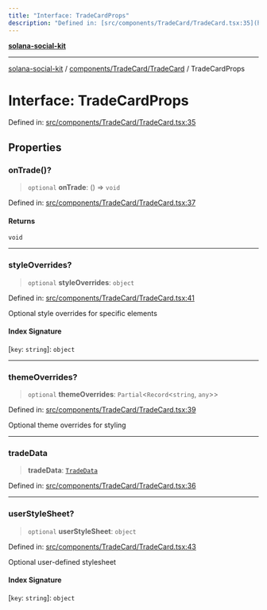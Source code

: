 ```yaml
---
title: "Interface: TradeCardProps"
description: "Defined in: [src/components/TradeCard/TradeCard.tsx:35](https://github.com/SendArcade/solana-app-kit/blob/bd4b3556b8f469c27ebb06f4df65b3a36b43ba3b/src/components/TradeCard/TradeCard.tsx#L35)"
---
```


[**solana-social-kit**](../../../../README.mdx)

***

[solana-social-kit](../../../../README.mdx) / [components/TradeCard/TradeCard](../README.mdx) / TradeCardProps

# Interface: TradeCardProps

Defined in: [src/components/TradeCard/TradeCard.tsx:35](https://github.com/SendArcade/solana-app-kit/blob/bd4b3556b8f469c27ebb06f4df65b3a36b43ba3b/src/components/TradeCard/TradeCard.tsx#L35)

## Properties

### onTrade()?

> `optional` **onTrade**: () => `void`

Defined in: [src/components/TradeCard/TradeCard.tsx:37](https://github.com/SendArcade/solana-app-kit/blob/bd4b3556b8f469c27ebb06f4df65b3a36b43ba3b/src/components/TradeCard/TradeCard.tsx#L37)

#### Returns

`void`

***

### styleOverrides?

> `optional` **styleOverrides**: `object`

Defined in: [src/components/TradeCard/TradeCard.tsx:41](https://github.com/SendArcade/solana-app-kit/blob/bd4b3556b8f469c27ebb06f4df65b3a36b43ba3b/src/components/TradeCard/TradeCard.tsx#L41)

Optional style overrides for specific elements

#### Index Signature

\[`key`: `string`\]: `object`

***

### themeOverrides?

> `optional` **themeOverrides**: `Partial`\<`Record`\<`string`, `any`\>\>

Defined in: [src/components/TradeCard/TradeCard.tsx:39](https://github.com/SendArcade/solana-app-kit/blob/bd4b3556b8f469c27ebb06f4df65b3a36b43ba3b/src/components/TradeCard/TradeCard.tsx#L39)

Optional theme overrides for styling

***

### tradeData

> **tradeData**: [`TradeData`](TradeData.mdx)

Defined in: [src/components/TradeCard/TradeCard.tsx:36](https://github.com/SendArcade/solana-app-kit/blob/bd4b3556b8f469c27ebb06f4df65b3a36b43ba3b/src/components/TradeCard/TradeCard.tsx#L36)

***

### userStyleSheet?

> `optional` **userStyleSheet**: `object`

Defined in: [src/components/TradeCard/TradeCard.tsx:43](https://github.com/SendArcade/solana-app-kit/blob/bd4b3556b8f469c27ebb06f4df65b3a36b43ba3b/src/components/TradeCard/TradeCard.tsx#L43)

Optional user-defined stylesheet

#### Index Signature

\[`key`: `string`\]: `object`
